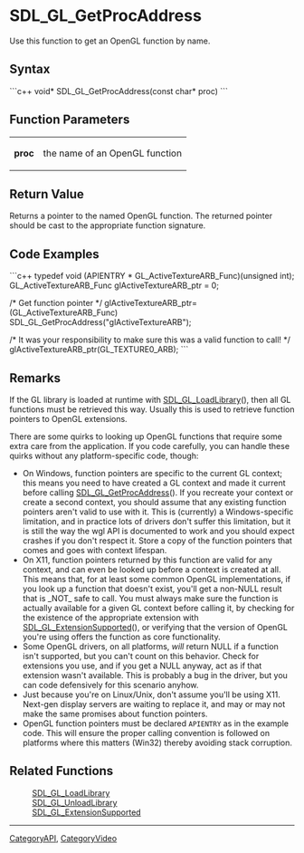 <!-- pragma section-numbers off -->
<!-- pragma disable-camelcase -->

= SDL_GL_GetProcAddress =
Use this function to get an OpenGL function by name.


== Syntax ==
```c++
void* SDL_GL_GetProcAddress(const char* proc)
```

== Function Parameters ==
{|
|'''proc'''
|the name of an OpenGL function
|}

== Return Value ==
Returns a pointer to the named OpenGL function.  The returned pointer should be cast to the appropriate function signature.

== Code Examples ==
```c++
typedef void (APIENTRY * GL_ActiveTextureARB_Func)(unsigned int);
GL_ActiveTextureARB_Func glActiveTextureARB_ptr = 0;

/* Get function pointer */
glActiveTextureARB_ptr=(GL_ActiveTextureARB_Func) SDL_GL_GetProcAddress("glActiveTextureARB");

/* It was your responsibility to make sure this was a valid function to call! */
glActiveTextureARB_ptr(GL_TEXTURE0_ARB);
```

== Remarks ==
If the GL library is loaded at runtime with [[SDL_GL_LoadLibrary]](), then all GL functions must be retrieved this way. Usually this is used to retrieve function pointers to OpenGL extensions.

There are some quirks to looking up OpenGL functions that require some extra care from the application. If you code carefully, you can handle these quirks without any platform-specific code, though:
* On Windows, function pointers are specific to the current GL context; this means you need to have created a GL context and made it current before calling [[SDL_GL_GetProcAddress]](). If you recreate your context or create a second context, you should assume that any existing function pointers aren't valid to use with it. This is (currently) a Windows-specific limitation, and in practice lots of drivers don't suffer this limitation, but it is still the way the wgl API is documented to work and you should expect crashes if you don't respect it. Store a copy of the function pointers that comes and goes with context lifespan.
* On X11, function pointers returned by this function are valid for any context, and can even be looked up before a context is created at all. This means that, for at least some common OpenGL implementations, if you look up a function that doesn't exist, you'll get a non-NULL result that is _NOT_ safe to call. You must always make sure the function is actually available for a given GL context before calling it, by checking for the existence of the appropriate extension with [[SDL_GL_ExtensionSupported]](), or verifying that the version of OpenGL you're using offers the function as core functionality.
* Some OpenGL drivers, on all platforms, ''will'' return NULL if a function isn't supported, but you can't count on this behavior. Check for extensions you use, and if you get a NULL anyway, act as if that extension wasn't available. This is probably a bug in the driver, but you can code defensively for this scenario anyhow.
* Just because you're on Linux/Unix, don't assume you'll be using X11. Next-gen display servers are waiting to replace it, and may or may not make the same promises about function pointers.
* OpenGL function pointers must be declared <code>APIENTRY</code> as in the example code. This will ensure the proper calling convention is followed on platforms where this matters (Win32) thereby avoiding stack corruption.

== Related Functions ==
:[[SDL_GL_LoadLibrary]]
:[[SDL_GL_UnloadLibrary]]
:[[SDL_GL_ExtensionSupported]]

----
[[CategoryAPI]], [[CategoryVideo]]
